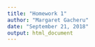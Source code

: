 ```yaml
---
title: "Homework 1"
author: "Margaret Gacheru"
date: "September 21, 2018"
output: html_document
---
```


